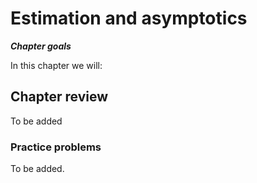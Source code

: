 # Estimation and asymptotics {#estimation-and-asymptotics}

::: goals
***Chapter goals***

In this chapter we will:

:::

## Chapter review {#review-estimation}

To be added

### Practice problems {#problems-estimation}

To be added.

